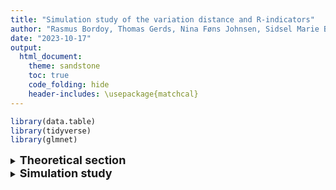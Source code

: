 ```yaml
---
title: "Simulation study of the variation distance and R-indicators"
author: "Rasmus Bordoy, Thomas Gerds, Nina Føns Johnsen, Sidsel Marie Bernt Jørgensen"
date: "2023-10-17"
output:   
  html_document:
    theme: sandstone
    toc: true
    code_folding: hide
    header-includes: \usepackage{matchcal}
---
```

```r
library(data.table)
library(tidyverse)
library(glmnet)
```


<details>
<summary>
<font size= "4"> **Theoretical section** </font>
</summary>
<br>

<details>
<summary>
<font size= "3"> **Section 1 - Defining Variation Distance for Survey Response** </font>
</summary>
<br>
This section has of now only applicability to discrete factor covariates with no specific ordering. It will be of interest to extend the theory to include numerical covariates.

Consider a dataset with $K$ covariates and $N$ rows, where each row is denoted $X_i, i = 1, \ldots, K$. It is possible to fit a response model (f.x. logistic regression) where record $i$ has a response if $\pi_i = 1$, and $\pi_i = 0$ in the case of non-response. Fitting an MLE model leads to an expression of the type
$$
{P}_{\hat{\theta}}(\pi = 1 | X = \bf{x}),
$$
where $\bf{x}$ is a vector collection of covariates. In the case of only one covariate $\bf{x}$ is just a single level (not number since it is a factor covariate).



For covariate $k \in \{1,\ldots K\}$ the number of groups/levels for the given covariate is denoted as $g_k$. Wlog $K$ covariates where covariate $k$ has $g_k$ groups can be turned into a single covariate by considering all grouped interactions, and such a covariate would contain $G$ groups where $G$ is
$$
G= \prod_{k=1}^K g_k.
$$
The variation distance that will measure the variation throughout the response propensities of each group in $\{1,\ldots,G\}$ will measure the pairwise difference between groups and sum up through these and dividing by the number of groups. When counting pairs of $G$ groups, where the pairs are commutative, i.e. $\{k,l\} = \{l,k\}, k \neq l$, and pairing with itself is not possible i.e. $\{k,k\} = \emptyset$, then the number of pairwise combinations are 
$$
\text{Number of possible pairwise combinations} = \frac{(G-1) \times G}{2}.
$$

The single variation distance between group $k$ and $l$ is defined as 
$$
|P_{\hat{\theta}}(\pi = 1 | X = k) - P_{\hat{\theta}}(\pi = 1 | X = l)|.
$$
It is more convenient to use the shorthand notation 
$
P_{\hat{\theta}}(\pi = 1 | X = k) =: p_{\hat{\theta}}(k).
$

The total variation distance average for a single covariate with $G$ groups can be found as
$$
 \frac{2}{(G-1) \times G} \sum_{l=k+1}^G \sum_{k=1}^G |p_{\hat{\theta}}(k)-p_{\hat{\theta}}(l)|,
$$
since 

\begin{align}
& |p_{\hat{\theta}}(k)-p_{\hat{\theta}}(l)| \in [0,1] \\
\Rightarrow   \qquad  & \frac{2}{(G-1) \times G} \sum_{l=k+1}^G \sum_{k=1}^G |p_{\hat{\theta}}(k)-p_{\hat{\theta}}(l)| 
\in [0,1].
\end{align}

In terms of "representativity", this number is closer to zero if $|p_{\hat{\theta}}(k)-p_{\hat{\theta}}(l)|$ is small throughout the indices. If speaking of representativity as 1 being high representativity, then it would be more natural to consider

$$
\text{Total variation distance} = V_D :=1- \frac{2}{(G-1) \times G} \sum_{l=k+1}^G \sum_{k=1}^G |p_{\hat{\theta}}(k)-p_{\hat{\theta}}(l)|.
$$
The behaviour of the above definition of a total variation distance seems useful, but it seems necessary to add an indicator such that we are only counting probabilities with are non-degenerate. . Consider all the set of indices in $\{ 1 , \ldots , G\}$ where all response propensities are larger than zero, then this set becomes $S = \{ k \in \{ 1, \ldots , G \} : \hat{\theta}_k  \neq 0 \}$, then the dimension/cardinality of $S$ is $G_S$, i.e. $|S| = \# S = G_S$. Hence the following total variation distance becomes useful
$$
\tilde{V_D} :=1- \frac{2}{(G_S-1) \times G_S} \sum_{l=k+1}^{G_S} \sum_{k=1}^{G_S} 1_{\{p_{\hat{\theta}}(k)>0,p_{\hat{\theta}}(l)>0\}}|p_{\hat{\theta}}(k)-p_{\hat{\theta}}(l)|.
$$



Choosing $G_s$ can f.x. be done by studying the Lasso estimator.

The behaviour of the above definition of a total variation distance will be examined in the section called "simulation study". The next section presents another representativity measure using R-indicators.

</details>

<details>
<summary>
<font size= "3"> **Section 2 - Defining R-indicators for Survey Response** </font>
</summary>
<br>
The paper "Estimation of an indicator of the representativeness of survey response" Shlomo, Skinner and Schouten (2012) is the backbone for results in the paper "Theoretical Properties of Partial Indicators for Representative Response" Shlomo and Schouten (2013). These papers, and more, are written by a group collaboration named the RISQ project (Representativity Indicators for Survey Quality).


$\textbf{Definition of R-indicators}$

Let $U$ denote units in a population, and let $s$ denote units in a sample, where $U$ has $N$ records and $s$ has $n$ records. Let $\pi_i$ be the response indicator being $1$ if item $i$ has responded to a survey when chosen for the sample. The response propensity is the conditional expectation of $\pi_i$ given the auxiliary variable(s) $x_i$ of the vector/matrix $X$ 

$$
p_i := p(x_i) = E(\pi_i | x_i).
$$
We assume that the values $x_i$ are known for all units in the sample, both respondents and non-respondents, and potentially also for the whole population.

The definition of the R-indicator for the population is 
$$
R_p = 1- 2 S_p,
$$
where $S_p^2$ is estimated by
$$
\hat{S}_p^2 = \frac{1}{N-1}\sum_{i \in s} \omega_i \, ( \hat{p}(x_i) - \hat{\bar{p}}_U)^2,
$$
with $\omega_i$ being inclusion weights in terms of $s$ with respect to $U$, and $\hat{\bar{p}}_U = \frac{1}{N}\sum_{i \in s} \omega_i \, \hat{p} (x_i)$. In a random sample all the weights are equal.

"R-indicators provide a single value between zero and one that measures the
closeness to representative response. Representativity is defined in terms of the response
propensities of different sample units given their values on a specified set of auxiliary
variables. Response is said to be representative if all the response propensities in the
sample are equal (and none are equal to zero)" Shlomo and Schouten (2013)

$\textbf{Bias adjustment of R-indicator}$

Shlomo and Schouten (2013) and Shlomo, Skinner and Schouten (2012) propose bias adjustments of the R-indicator due to the sample size dependent bias. It is stated that when sample size decreases, then the bias increases.

The following measures are of relevance

\begin{align}
\bar{p}_U & = \frac{\sum_{i \in U} p_i}{N}, \\
\hat{\bar{p}}_U & = \frac{\sum_{i \in s} \omega_i \hat{p}_i}{N}, \\
\hat{p}_i & = g^{-1}(x_i^T \hat{\beta}) \,\, \, \text{where } g \text{ is the link function,} \\
\bar{p}_s & = \frac{\sum_{i \in s} \omega_i p_i}{N} .
\end{align}

A decomposition of $\hat{S}_p$ is presented. First $\hat{p}_i - \hat{\bar{p}_U}$ is rewritten by adding zero


\begin{align}
\hat{p}_i - \hat{\bar{p}_U} &= (\hat{p}_i - p_i) + (p_i-\bar{p}_U) + (\bar{p}_U - \bar{p}_s)+(\bar{p}_s - \hat{\bar{p}}_U).
\end{align}

A distinction is made between taking expectation to the sampling mechanism and response mechanism. When speaking of $p_i$ (not $\hat{p}_i$) the expectation is with respect to the response mechanism, i.e. $p_i = E_r(\pi_i | x_i)$. When taking expectations with respect to the sampling mechanism (the design) it is denoted by $E_s(\cdot)$.

We will use that

\begin{align}
E_r(\hat{p}_i)  &\approx p_i, \\
E_r(\hat{\bar{p}}_U) & \approx \bar{p}_s,
\end{align}

in order to obtain


\begin{align}

E_r\left[ \left( \hat{p}_i - \hat{\bar{p}}_U
\right)^2
\right] &= 
E_r\left[ \left((\hat{p}_i - p_i) + (p_i-\bar{p}_U) + (\bar{p}_U - \bar{p}_s)+(\bar{p}_s - \hat{\bar{p}}_U)\right)^2
\right] \\
&=
E_r\left[ (\hat{p}_i - p_i)^2 + (p_i-\bar{p}_U)^2 + (\bar{p}_U - \bar{p}_s)^2+(\bar{p}_s - \hat{\bar{p}}_U)^2\right]
+ 2E_r(\hat{p}_i-p_i)(\bar{p}_s-\bar{p}_U) + 2(p_i - \bar{p}_U)(\bar{p}_U - \bar{p}_s) \\
& \qquad \qquad \qquad + \underset{=0}{\underbrace{2 E_r(\hat{p}_i - p_i)(p_i - \bar{p}_U) + 2 E_r(\hat{p}_i-p_i)(\bar{p}_U - \bar{p}_s) + 2 E_r(p_i - \bar{p}_U)(\bar{p}_s - \hat{\bar{p}}_U) + 2 E_r(\bar{p}_U - \bar{p}_s)(\bar{p}_s-\hat{\bar{p}}_U)}} \\
&= E_r\left[ (\hat{p}_i - p_i)^2\right] +E_r\left[ (\bar{p}_s - \hat{\bar{p}}_U)^2\right] + (p_i-\bar{p}_U)^2 + (\bar{p}_U - \bar{p}_s)^2 \\
& \qquad \qquad + 2E_r(\hat{p}_i-p_i)(\bar{p}_s-\bar{p}_U) + 2(p_i - \bar{p}_U)(\bar{p}_U - \bar{p}_s) \\
&= 
Var_r(\hat{p}_i) + Var_r(\hat{\bar{p}}_U) +(p_i-\bar{p}_U)^2 + (\bar{p}_U - \bar{p}_s)^2\\
&  \qquad \qquad  - 2 Cov_r(\hat{p}_i,\hat{\bar{p}}_U)-2(p_i - \bar{p}_U)(\bar{p}_s - \bar{p}_U) \\

&= Var_r(\hat{p}_i - \hat{\bar{p}}_U) +(p_i-\bar{p}_U)^2 + (\bar{p}_U - \bar{p}_s)^2 - 2(p_i - \bar{p}_U)(\bar{p}_s - \bar{p}_U) .
\end{align}


This leads to the following approximation for 
$E_r(\hat{S}_p^2)$:

\begin{align}
E_r(\hat{S}_p^2) & \approx \frac{1}{N-1} \sum_{i \in s} \omega_i \left\{
Var_r(\hat{p}_i - \hat{\bar{p}}_U) +(p_i-\bar{p}_U)^2 + (\bar{p}_U - \bar{p}_s)^2 - 2(p_i - \bar{p}_U)(\bar{p}_s - \bar{p}_U) 
\right\} \\
&=
\frac{1}{N-1} \sum_{i \in s} \omega_i 
Var_r(\hat{p}_i - \hat{\bar{p}}_U) + \frac{1}{N-1} \sum_{i \in s} \omega_i  (p_i-\bar{p}_U)^2 \\
& \qquad \qquad
+\frac{N_{s}}{N-1}(\bar{p}_U - \bar{p}_s)^2 -2 (\bar{p}_s - \bar{p}_U)  \underset{\approx N\bar{p}_s - N_s \bar{p}_U}{\underbrace{\frac{\sum_{i \in s} \omega_i(p_i - \bar{p}_U)}{N-1}}}
\\
&

\approx 
\frac{1}{N-1}\left\{ 
\sum_{i \in s} \omega_i 
Var_r(\hat{p}_i - \hat{\bar{p}}_U) + \sum_{i \in s} \omega_i  (p_i-\bar{p}_U)^2

 +N_{s}(\bar{p}_U - \bar{p}_s)^2 -2 (\bar{p}_s - \bar{p}_U)(N\bar{p}_s - N_s \bar{p}_U)
\right\},

\end{align}


where $N_s = \sum_{i \in s} \omega_i$.

Taking expectation with respect to the sampling design  gives

\begin{align}
E_s E_r(\hat{S}_p^2) = S^2_P + A_1 +A_2,
\end{align}

where 

\begin{align}
A_1 &= E_s \left[
\frac{1}{N-1} \sum_{i \in s} \omega_i 
Var_r(\hat{p}_i - \hat{\bar{p}}_U)
\right], \\
A_2 &=
E_s \left[ \frac{1}{N-1} \left\{
N_{s}(\bar{p}_U - \bar{p}_s)^2 -2 (\bar{p}_s - \bar{p}_U)(N\bar{p}_s - N_s \bar{p}_U)
\right\}

\right].
\end{align}

$A_1$ is asymptotically equivalent to
$$
\lambda_1 = E_s \left[N^{-1}
\sum_{i \in s} \omega_i Var_r(\hat{p}_i)
\right].
$$

The term $A_2$ can be rewritten. Note
$$
N_{s}(\bar{p}_U - \bar{p}_s)^2 -2 (\bar{p}_s - \bar{p}_U)(N\bar{p}_s - N_s \bar{p}_U) = (N_{s}-2N)(\bar{p}_U - \bar{p}_s)^2 -2(N-N_s)  (\bar{p}_s - \bar{p}_U)\bar{p}_U.
$$


Asymptotically $A_2$ is equivalent to, when ignoring terms of lower order,
$$
\begin{align}
\lambda_2 & \approx - E_s \{ (\bar{p}_s - \bar{p}_U)^2\} + 2 \bar{p}_U E_s \{ (N^{-1} N_s -1)(\bar{p}_s - \bar{p}_U) \} \\
&= - Var_s ( \bar{p}_s) + 2 \bar{p}_U N^{-1} Cov_s (N_s , \bar{p}_s).
\end{align}
$$

This leads to the bias-adjusted R-indicator

$$
\tilde{S}_p^2 = \hat{S}^2_p - \hat{\lambda}_1-\hat{\lambda}_2,
$$

where $\hat{\lambda}_1$ and $\hat{\lambda}_2$ are estimators of $\lambda_1$ and $\lambda_2$ respectively. $\hat{\lambda_1}$ is
$$
\hat{\lambda_1} = \frac{1}{N} \sum_{i \in s} \omega_i \hat{V}_r(\hat{p}_i),
$$
where $\hat{V}_r(\hat{p}_i)$ is an estimator of ${Var}_r(\hat{p}_i)$. In the case of constant weights $\omega_i = N/n$, then $\hat{\lambda_1}$ is, according to Shlomo, Skinner and Schouten (2012)
$$
\hat{\lambda_1} = \frac{1}{n} \sum_{i \in s} \nabla h(\bf{x}_i^T \hat{\beta})^2 \bf{x}_i^T\left[ \sum_{ j \in s}
\nabla h(\bf{x}_j^T \hat{\beta})\bf{x}_j\bf{x}_j^T\right]^{-1}\bf{x}_i^T,
$$

where $\nabla h(\bf{x}_i^T \hat{\beta}) = \exp(\bf{x}_i^T\hat{\beta})/(1+\exp(\bf{x}_i^T\hat{\beta}))^2$, and $h$ being the link (inverse ??) function.

In terms of constant weights, the term $N_s$ is constant, then according to Shlomo, Skinner and Schouten (2012) $\hat{\lambda}_2$ becomes
$$
\hat{\lambda}_2 = -(n^{-1} - N^{-1})S_p^2.
$$
All in all this leads to the bias adjusted estimator of $S_p^2$ becoming
$$
\tilde{S}^2_p = \hat{S}^2_p - \hat{\lambda}_1- \hat{\lambda}_2 = (1+n^{-1} - N^{-1})\hat{S}_p^2 -  \frac{1}{n} \sum_{i \in s} \nabla h(\bf{x}_i^T \hat{\beta})^2 \bf{x}_i^T\left[ \sum_{ j \in s}
\nabla h(\bf{x}_j^T \hat{\beta})\bf{x}_j\bf{x}_j^T\right]^{-1}\bf{x}_i^T.
$$
</details>
</details>

<details>
<summary>
<font size= "4"> **Simulation study** </font>
</summary>
<br>

<details>
<summary>
<font size= "3"> **Generating data** </font>
</summary>
<br>

Using the distribution of the covariates from the data Life With a Heart Disease from 2020 by the Danish Heart Foundation, the distribution in terms of percentages looks as following when selecting the covariates Education, Heart Disease and Sex.

```r
men <- matrix(NA,nrow=6,ncol=6)
men[1,] <- c("","Education","","","","")
men[,1] <- c("","Heart Disease","HF","IHD","VHD","AF")
men[2,2:ncol(men)] <- c("Basic education","Postgraduate education","Secondary education","Tertiary education","Unknown education")
men[3:nrow(men),2:ncol(men)] <- matrix(c(c(5.7,1.5,9.5,2.4,0.4),
                                         c(7.5,1.9,12,4.5,0.7),
                                         c(1.7,0.6,3,1.2,0.1),
                                         c(3.2,2,7.1,2.9,0.2)),ncol=5,nrow=4,byrow=TRUE)

men <- data.frame(men)
colnames(men) <- colnames(c(rep("",6)))
men[1,1] <- "Men"
knitr::kable(men[1:5,], format="markdown")

women <- matrix(NA,nrow=6,ncol=6)
women[1,] <- c("","Education","","","","")
women[,1] <- c("","Heart Disease","HF","IHD","VHD","AF")
women[2,2:ncol(women)] <- c("Basic education","Postgraduate education","Secondary education","Tertiary education","Unknown education")
women[3:nrow(men),2:ncol(women)] <- matrix(c(c(3.4,0.3,2.7,1.1,0.2),
                                             c(4.1,0.2,3.9,1.9,0.2),
                                             c(1.7,0.1,1.4,0.8,0.1),
                                             c(3.4,0.4,3.7,2.2,0.1)),ncol=5,nrow=4,byrow=TRUE)

women <- data.frame(women)
colnames(women) <- colnames(c(rep("",6)))
women[1,1] <- "Women"
knitr::kable(women[1:6,], format="markdown")
```


```r
sum(as.numeric(unlist(as.vector(data.frame(men[-c(1,2),-1])))))+sum(as.numeric(unlist(as.vector(data.frame(women[-c(1,2),-1])))))
```
These sum to $100$.

Covariate are assigned to a dataframe that have the same distribution as above.
```r
#Number of rows
n <- 1000
```


```r
#Create a model matrix with 11 columns
df <- data.frame(matrix(0,nrow=n,ncol=11))
setDT(df)
#Assign column names
colnames(df) <- c("Male","Female","HF","IHD","VHD","AF","Basic education","Postgraduate education","Secondary education","Tertiary education","Unknown education")

#Re structure the men and women dataframes in order to use these for create data with the same covariate distribution
men <- data.frame(men[-1,])
women <- data.frame(women[-1,])

#Find the indices as a function of 'n' such that the groups in data can be assigned as having the same distribution
ind <- 
  cumsum(c(round(n*as.numeric(men[which(men[,1] == "HF"),which(men[1,] == "Basic education")])/100),
           round(n*as.numeric(men[which(men[,1] == "HF"),which(men[1,] == "Postgraduate education")])/100),
           round(n*as.numeric(men[which(men[,1] == "HF"),which(men[1,] == "Secondary education")])/100),
           round(n*as.numeric(men[which(men[,1] == "HF"),which(men[1,] == "Tertiary education")])/100),
           round(n*as.numeric(men[which(men[,1] == "HF"),which(men[1,] == "Unknown education")])/100),
           
           round(n*as.numeric(men[which(men[,1] == "IHD"),which(men[1,] == "Basic education")])/100),
           round(n*as.numeric(men[which(men[,1] == "IHD"),which(men[1,] == "Postgraduate education")])/100),
           round(n*as.numeric(men[which(men[,1] == "IHD"),which(men[1,] == "Secondary education")])/100),
           round(n*as.numeric(men[which(men[,1] == "IHD"),which(men[1,] == "Tertiary education")])/100),
           round(n*as.numeric(men[which(men[,1] == "IHD"),which(men[1,] == "Unknown education")])/100),
           
           round(n*as.numeric(men[which(men[,1] == "VHD"),which(men[1,] == "Basic education")])/100),
           round(n*as.numeric(men[which(men[,1] == "VHD"),which(men[1,] == "Postgraduate education")])/100),
           round(n*as.numeric(men[which(men[,1] == "VHD"),which(men[1,] == "Secondary education")])/100),
           round(n*as.numeric(men[which(men[,1] == "VHD"),which(men[1,] == "Tertiary education")])/100),
           round(n*as.numeric(men[which(men[,1] == "VHD"),which(men[1,] == "Unknown education")])/100),
           
           round(n*as.numeric(men[which(men[,1] == "AF"),which(men[1,] == "Basic education")])/100),
           round(n*as.numeric(men[which(men[,1] == "AF"),which(men[1,] == "Postgraduate education")])/100),
           round(n*as.numeric(men[which(men[,1] == "AF"),which(men[1,] == "Secondary education")])/100),
           round(n*as.numeric(men[which(men[,1] == "AF"),which(men[1,] == "Tertiary education")])/100),
           round(n*as.numeric(men[which(men[,1] == "AF"),which(men[1,] == "Unknown education")])/100),
           
           round(n*as.numeric(women[which(women[,1] == "HF"),which(women[1,] == "Basic education")])/100),
           round(n*as.numeric(women[which(women[,1] == "HF"),which(women[1,] == "Postgraduate education")])/100),
           round(n*as.numeric(women[which(women[,1] == "HF"),which(women[1,] == "Secondary education")])/100),
           round(n*as.numeric(women[which(women[,1] == "HF"),which(women[1,] == "Tertiary education")])/100),
           round(n*as.numeric(women[which(women[,1] == "HF"),which(women[1,] == "Unknown education")])/100),
           
           round(n*as.numeric(women[which(women[,1] == "IHD"),which(women[1,] == "Basic education")])/100),
           round(n*as.numeric(women[which(women[,1] == "IHD"),which(women[1,] == "Postgraduate education")])/100),
           round(n*as.numeric(women[which(women[,1] == "IHD"),which(women[1,] == "Secondary education")])/100),
           round(n*as.numeric(women[which(women[,1] == "IHD"),which(women[1,] == "Tertiary education")])/100),
           round(n*as.numeric(women[which(women[,1] == "IHD"),which(women[1,] == "Unknown education")])/100),
           
           round(n*as.numeric(women[which(women[,1] == "VHD"),which(women[1,] == "Basic education")])/100),
           round(n*as.numeric(women[which(women[,1] == "VHD"),which(women[1,] == "Postgraduate education")])/100),
           round(n*as.numeric(women[which(women[,1] == "VHD"),which(women[1,] == "Secondary education")])/100),
           round(n*as.numeric(women[which(women[,1] == "VHD"),which(women[1,] == "Tertiary education")])/100),
           round(n*as.numeric(women[which(women[,1] == "VHD"),which(women[1,] == "Unknown education")])/100),
           
           round(n*as.numeric(women[which(women[,1] == "AF"),which(women[1,] == "Basic education")])/100),
           round(n*as.numeric(women[which(women[,1] == "AF"),which(women[1,] == "Postgraduate education")])/100),
           round(n*as.numeric(women[which(women[,1] == "AF"),which(women[1,] == "Secondary education")])/100),
           round(n*as.numeric(women[which(women[,1] == "AF"),which(women[1,] == "Tertiary education")])/100),
           round(n*as.numeric(women[which(women[,1] == "AF"),which(women[1,] == "Unknown education")])/100)))

#Assign 1's to the covariate columns of the model matrix
df[1:ind[1],c("Male","HF","Basic education")] <- 1
df[(ind[1]+1):ind[2],c("Male","HF","Postgraduate education")] <- 1
df[(ind[2]+1):ind[3],c("Male","HF","Secondary education")] <- 1
df[(ind[3]+1):ind[4],c("Male","HF","Tertiary education")] <- 1
df[(ind[4]+1):ind[5],c("Male","HF","Unknown education")] <- 1

df[(ind[5]+1):ind[6],c("Male","IHD","Basic education")] <- 1
df[(ind[6]+1):ind[7],c("Male","IHD","Postgraduate education")] <- 1
df[(ind[7]+1):ind[8],c("Male","IHD","Secondary education")] <- 1
df[(ind[8]+1):ind[9],c("Male","IHD","Tertiary education")] <- 1
df[(ind[9]+1):ind[10],c("Male","IHD","Unknown education")] <- 1

df[(ind[10]+1):ind[11],c("Male","VHD","Basic education")] <- 1
df[(ind[11]+1):ind[12],c("Male","VHD","Postgraduate education")] <- 1
df[(ind[12]+1):ind[13],c("Male","VHD","Secondary education")] <- 1
df[(ind[13]+1):ind[14],c("Male","VHD","Tertiary education")] <- 1
df[(ind[14]+1):ind[15],c("Male","VHD","Unknown education")] <- 1

df[(ind[15]+1):ind[16],c("Male","AF","Basic education")] <- 1
df[(ind[16]+1):ind[17],c("Male","AF","Postgraduate education")] <- 1
df[(ind[17]+1):ind[18],c("Male","AF","Secondary education")] <- 1
df[(ind[18]+1):ind[19],c("Male","AF","Tertiary education")] <- 1
df[(ind[19]+1):ind[20],c("Male","AF","Unknown education")] <- 1


df[(ind[20]+1):ind[21],c("Female","HF","Basic education")] <- 1
df[(ind[21]+1):ind[22],c("Female","HF","Postgraduate education")] <- 1
df[(ind[22]+1):ind[23],c("Female","HF","Secondary education")] <- 1
df[(ind[23]+1):ind[24],c("Female","HF","Tertiary education")] <- 1
df[(ind[24]+1):ind[25],c("Female","HF","Unknown education")] <- 1

df[(ind[25]+1):ind[26],c("Female","IHD","Basic education")] <- 1
df[(ind[26]+1):ind[27],c("Female","IHD","Postgraduate education")] <- 1
df[(ind[27]+1):ind[28],c("Female","IHD","Secondary education")] <- 1
df[(ind[28]+1):ind[29],c("Female","IHD","Tertiary education")] <- 1
df[(ind[29]+1):ind[30],c("Female","IHD","Unknown education")] <- 1

df[(ind[30]+1):ind[31],c("Female","VHD","Basic education")] <- 1
df[(ind[31]+1):ind[32],c("Female","VHD","Postgraduate education")] <- 1
df[(ind[32]+1):ind[33],c("Female","VHD","Secondary education")] <- 1
df[(ind[33]+1):ind[34],c("Female","VHD","Tertiary education")] <- 1
df[(ind[34]+1):ind[35],c("Female","VHD","Unknown education")] <- 1

df[(ind[35]+1):ind[36],c("Female","AF","Basic education")] <- 1
df[(ind[36]+1):ind[37],c("Female","AF","Postgraduate education")] <- 1
df[(ind[37]+1):ind[38],c("Female","AF","Secondary education")] <- 1
df[(ind[38]+1):ind[39],c("Female","AF","Tertiary education")] <- 1
df[(ind[39]+1):ind[40],c("Female","AF","Unknown education")] <- 1

knitr::kable(df[1:6,], format="markdown")
```

The count is (total $n=1000$)

```r
knitr::kable(colSums(df), format="markdown",col.names="n")
```


Each group is assigned a binary response simulated from the binomial distribution, and all the simulations come from a binomial distribution with **response probability equal to** $0.5$.
```r

df$Response <- 0
#df <- data.frame(df)

df[1:ind[1],"Response"] <- rbinom(ind[1],1,0.5)
df[(ind[1]+1):ind[2],"Response"] <- rbinom(ind[2]-ind[1],1,0.5)
df[(ind[2]+1):ind[3],"Response"] <- rbinom(ind[3]-ind[2],1,0.5)
df[(ind[3]+1):ind[4],"Response"] <- rbinom(ind[4]-ind[3],1,0.5)
df[(ind[4]+1):ind[5],"Response"] <- rbinom(ind[5]-ind[4],1,0.5)

df[(ind[5]+1):ind[6],"Response"] <- rbinom(ind[6]-ind[5],1,0.5)
df[(ind[6]+1):ind[7],"Response"] <- rbinom(ind[7]-ind[6],1,0.5)
df[(ind[7]+1):ind[8],"Response"] <- rbinom(ind[8]-ind[7],1,0.5)
df[(ind[8]+1):ind[9],"Response"] <- rbinom(ind[9]-ind[8],1,0.5)
df[(ind[9]+1):ind[10],"Response"] <- rbinom(ind[10]-ind[9],1,0.5)

df[(ind[10]+1):ind[11],"Response"] <- rbinom(ind[11]-ind[10],1,0.5)
df[(ind[11]+1):ind[12],"Response"] <- rbinom(ind[12]-ind[11],1,0.5)
df[(ind[12]+1):ind[13],"Response"] <- rbinom(ind[13]-ind[12],1,0.5)
df[(ind[13]+1):ind[14],"Response"] <- rbinom(ind[14]-ind[13],1,0.5)
df[(ind[14]+1):ind[15],"Response"] <- rbinom(ind[15]-ind[14],1,0.5)

df[(ind[15]+1):ind[16],"Response"] <- rbinom(ind[16]-ind[15],1,0.5)
df[(ind[16]+1):ind[17],"Response"] <- rbinom(ind[17]-ind[16],1,0.5)
df[(ind[17]+1):ind[18],"Response"] <- rbinom(ind[18]-ind[17],1,0.5)
df[(ind[18]+1):ind[19],"Response"] <- rbinom(ind[19]-ind[18],1,0.5)
df[(ind[19]+1):ind[20],"Response"] <- rbinom(ind[20]-ind[19],1,0.5)


df[(ind[20]+1):ind[21],"Response"] <- rbinom(ind[21]-ind[20],1,0.5)
df[(ind[21]+1):ind[22],"Response"] <- rbinom(ind[22]-ind[21],1,0.5)
df[(ind[22]+1):ind[23],"Response"] <- rbinom(ind[23]-ind[22],1,0.5)
df[(ind[23]+1):ind[24],"Response"] <- rbinom(ind[24]-ind[23],1,0.5)
df[(ind[24]+1):ind[25],"Response"] <- rbinom(ind[25]-ind[24],1,0.5)

df[(ind[25]+1):ind[26],"Response"] <- rbinom(ind[26]-ind[25],1,0.5)
df[(ind[26]+1):ind[27],"Response"] <- rbinom(ind[27]-ind[26],1,0.5)
df[(ind[27]+1):ind[28],"Response"] <- rbinom(ind[28]-ind[27],1,0.5)
df[(ind[28]+1):ind[29],"Response"] <- rbinom(ind[29]-ind[28],1,0.5)
df[(ind[29]+1):ind[30],"Response"] <- rbinom(ind[30]-ind[29],1,0.5)

df[(ind[30]+1):ind[31],"Response"] <- rbinom(ind[31]-ind[30],1,0.5)
df[(ind[31]+1):ind[32],"Response"] <- rbinom(ind[32]-ind[31],1,0.5)
df[(ind[32]+1):ind[33],"Response"] <- rbinom(ind[33]-ind[32],1,0.5)
df[(ind[33]+1):ind[34],"Response"] <- rbinom(ind[34]-ind[33],1,0.5)
df[(ind[34]+1):ind[35],"Response"] <- rbinom(ind[35]-ind[34],1,0.5)

df[(ind[35]+1):ind[36],"Response"] <- rbinom(ind[36]-ind[35],1,0.5)
df[(ind[36]+1):ind[37],"Response"] <- rbinom(ind[37]-ind[36],1,0.5)
df[(ind[37]+1):ind[38],"Response"] <- rbinom(ind[38]-ind[37],1,0.5)
df[(ind[38]+1):ind[39],"Response"] <- rbinom(ind[39]-ind[38],1,0.5)
df[(ind[39]+1):ind[40],"Response"] <- rbinom(ind[40]-ind[39],1,0.5)

p1 <-unlist(df[,sum(Response)/.N,by=c("Male","Female")][,3])
names(p1) <- c("Male","Female")

p2 <- unlist(df[,sum(Response)/.N,by=c("HF","IHD","VHD","AF")][,5])
names(p2) <- c("HF","IHD","VHD","AF")

p3 <- unlist(df[,sum(Response)/.N,by=c("Basic education","Postgraduate education","Secondary education","Tertiary education","Unknown education")][,6])
names(p3) <- c("Basic education","Postgraduate education","Secondary education","Tertiary education","Unknown education")

par(mfrow=c(1,3))
barplot(p1,ylim=c(0,1),ylab="Response %")
barplot(p2,ylim=c(0,1),ylab="Response %")
barplot(p3,ylim=c(0,1),ylab="Response %")
```

All the covariate combinations are then turned into a single covariate, and with $3$ groups with $2, 4$ and $5$ levels each leads to $2\cdot 4 \cdot 5=40$ groups in total.

```r
df$COV <- NA
df$COV[which(apply(df[,c("Male","HF","Basic education")],1,FUN=function(x){x[1]*x[2]*x[3]}) == 1)] <- paste(c("Male","HF","Basic education"),collapse="_")
df$COV[which(apply(df[,c("Male","HF","Postgraduate education")],1,FUN=function(x){x[1]*x[2]*x[3]}) == 1)] <- paste(c("Male","HF","Postgraduate education"),collapse="_")
df$COV[which(apply(df[,c("Male","HF","Secondary education")],1,FUN=function(x){x[1]*x[2]*x[3]}) == 1)] <- paste(c("Male","HF","Secondary education"),collapse="_")
df$COV[which(apply(df[,c("Male","HF","Tertiary education")],1,FUN=function(x){x[1]*x[2]*x[3]}) == 1)] <- paste(c("Male","HF","Tertiary education") ,collapse="_")
df$COV[which(apply(df[,c("Male","HF","Unknown education")],1,FUN=function(x){x[1]*x[2]*x[3]}) == 1)] <- paste(c("Male","HF","Unknown education"),collapse="_")

df$COV[which(apply(df[,c("Male","IHD","Basic education")],1,FUN=function(x){x[1]*x[2]*x[3]}) == 1)] <- paste(c("Male","IHD","Basic education"),collapse="_")
df$COV[which(apply(df[,c("Male","IHD","Postgraduate education")],1,FUN=function(x){x[1]*x[2]*x[3]}) == 1)] <- paste(c("Male","IHD","Postgraduate education"),collapse="_")
df$COV[which(apply(df[,c("Male","IHD","Secondary education")],1,FUN=function(x){x[1]*x[2]*x[3]}) == 1)] <- paste(c("Male","IHD","Secondary education"),collapse="_")
df$COV[which(apply(df[,c("Male","IHD","Tertiary education")],1,FUN=function(x){x[1]*x[2]*x[3]}) == 1)] <- paste(c("Male","IHD","Tertiary education") ,collapse="_")
df$COV[which(apply(df[,c("Male","IHD","Unknown education")],1,FUN=function(x){x[1]*x[2]*x[3]}) == 1)] <- paste(c("Male","IHD","Unknown education"),collapse="_")

df$COV[which(apply(df[,c("Male","VHD","Basic education")],1,FUN=function(x){x[1]*x[2]*x[3]}) == 1)] <- paste(c("Male","VHD","Basic education"),collapse="_")
df$COV[which(apply(df[,c("Male","VHD","Postgraduate education")],1,FUN=function(x){x[1]*x[2]*x[3]}) == 1)] <- paste(c("Male","VHD","Postgraduate education"),collapse="_")
df$COV[which(apply(df[,c("Male","VHD","Secondary education")],1,FUN=function(x){x[1]*x[2]*x[3]}) == 1)] <- paste(c("Male","VHD","Secondary education"),collapse="_")
df$COV[which(apply(df[,c("Male","VHD","Tertiary education")],1,FUN=function(x){x[1]*x[2]*x[3]}) == 1)] <- paste(c("Male","VHD","Tertiary education") ,collapse="_")
df$COV[which(apply(df[,c("Male","VHD","Unknown education")],1,FUN=function(x){x[1]*x[2]*x[3]}) == 1)] <- paste(c("Male","VHD","Unknown education"),collapse="_")

df$COV[which(apply(df[,c("Male","AF","Basic education")],1,FUN=function(x){x[1]*x[2]*x[3]}) == 1)] <- paste(c("Male","AF","Basic education"),collapse="_")
df$COV[which(apply(df[,c("Male","AF","Postgraduate education")],1,FUN=function(x){x[1]*x[2]*x[3]}) == 1)] <- paste(c("Male","AF","Postgraduate education"),collapse="_")
df$COV[which(apply(df[,c("Male","AF","Secondary education")],1,FUN=function(x){x[1]*x[2]*x[3]}) == 1)] <- paste(c("Male","AF","Secondary education"),collapse="_")
df$COV[which(apply(df[,c("Male","AF","Tertiary education")],1,FUN=function(x){x[1]*x[2]*x[3]}) == 1)] <- paste(c("Male","AF","Tertiary education") ,collapse="_")
df$COV[which(apply(df[,c("Male","AF","Unknown education")],1,FUN=function(x){x[1]*x[2]*x[3]}) == 1)] <- paste(c("Male","AF","Unknown education"),collapse="_")



df$COV[which(apply(df[,c("Female","HF","Basic education")],1,FUN=function(x){x[1]*x[2]*x[3]}) == 1)] <- paste(c("Female","HF","Basic education"),collapse="_")
df$COV[which(apply(df[,c("Female","HF","Postgraduate education")],1,FUN=function(x){x[1]*x[2]*x[3]}) == 1)] <- paste(c("Female","HF","Postgraduate education"),collapse="_")
df$COV[which(apply(df[,c("Female","HF","Secondary education")],1,FUN=function(x){x[1]*x[2]*x[3]}) == 1)] <- paste(c("Female","HF","Secondary education"),collapse="_")
df$COV[which(apply(df[,c("Female","HF","Tertiary education")],1,FUN=function(x){x[1]*x[2]*x[3]}) == 1)] <- paste(c("Female","HF","Tertiary education") ,collapse="_")
df$COV[which(apply(df[,c("Female","HF","Unknown education")],1,FUN=function(x){x[1]*x[2]*x[3]}) == 1)] <- paste(c("Female","HF","Unknown education"),collapse="_")

df$COV[which(apply(df[,c("Female","IHD","Basic education")],1,FUN=function(x){x[1]*x[2]*x[3]}) == 1)] <- paste(c("Female","IHD","Basic education"),collapse="_")
df$COV[which(apply(df[,c("Female","IHD","Postgraduate education")],1,FUN=function(x){x[1]*x[2]*x[3]}) == 1)] <- paste(c("Female","IHD","Postgraduate education"),collapse="_")
df$COV[which(apply(df[,c("Female","IHD","Secondary education")],1,FUN=function(x){x[1]*x[2]*x[3]}) == 1)] <- paste(c("Female","IHD","Secondary education"),collapse="_")
df$COV[which(apply(df[,c("Female","IHD","Tertiary education")],1,FUN=function(x){x[1]*x[2]*x[3]}) == 1)] <- paste(c("Female","IHD","Tertiary education") ,collapse="_")
df$COV[which(apply(df[,c("Female","IHD","Unknown education")],1,FUN=function(x){x[1]*x[2]*x[3]}) == 1)] <- paste(c("Female","IHD","Unknown education"),collapse="_")

df$COV[which(apply(df[,c("Female","VHD","Basic education")],1,FUN=function(x){x[1]*x[2]*x[3]}) == 1)] <- paste(c("Female","VHD","Basic education"),collapse="_")
df$COV[which(apply(df[,c("Female","VHD","Postgraduate education")],1,FUN=function(x){x[1]*x[2]*x[3]}) == 1)] <- paste(c("Female","VHD","Postgraduate education"),collapse="_")
df$COV[which(apply(df[,c("Female","VHD","Secondary education")],1,FUN=function(x){x[1]*x[2]*x[3]}) == 1)] <- paste(c("Female","VHD","Secondary education"),collapse="_")
df$COV[which(apply(df[,c("Female","VHD","Tertiary education")],1,FUN=function(x){x[1]*x[2]*x[3]}) == 1)] <- paste(c("Female","VHD","Tertiary education") ,collapse="_")
df$COV[which(apply(df[,c("Female","VHD","Unknown education")],1,FUN=function(x){x[1]*x[2]*x[3]}) == 1)] <- paste(c("Female","VHD","Unknown education"),collapse="_")

df$COV[which(apply(df[,c("Female","AF","Basic education")],1,FUN=function(x){x[1]*x[2]*x[3]}) == 1)] <- paste(c("Female","AF","Basic education"),collapse="_")
df$COV[which(apply(df[,c("Female","AF","Postgraduate education")],1,FUN=function(x){x[1]*x[2]*x[3]}) == 1)] <- paste(c("Female","AF","Postgraduate education"),collapse="_")
df$COV[which(apply(df[,c("Female","AF","Secondary education")],1,FUN=function(x){x[1]*x[2]*x[3]}) == 1)] <- paste(c("Female","AF","Secondary education"),collapse="_")
df$COV[which(apply(df[,c("Female","AF","Tertiary education")],1,FUN=function(x){x[1]*x[2]*x[3]}) == 1)] <- paste(c("Female","AF","Tertiary education") ,collapse="_")
df$COV[which(apply(df[,c("Female","AF","Unknown education")],1,FUN=function(x){x[1]*x[2]*x[3]}) == 1)] <- paste(c("Female","AF","Unknown education"),collapse="_")

knitr::kable(df[sample(n,6),], format="markdown")
```

The responses were simulated for each covariate combination, but due to the low count within some combinations the response simulations manage to have only $1$'s or $0$'s.

```r
A <- df[,round(sum(Response)/.N*100,1),by=COV]
names(A) <- c("COV","Response %")
r <- data.frame(cbind(c("...","..."),c("...","...")))
names(r) <- names(A)
setDT(r)
knitr::kable(rbind(head(A[order(A$`Response %`)]),
r,
tail(A[order(A$`Response %`)])), format="markdown")
```

</details>
<details>
<summary>
<font size= "3"> **Representativity results** </font>
</summary>
<br>

For the analysis of the representativity, the following measures will be computed:
\begin{align}
V_D & =1- \frac{2}{(G-1) \times G} \sum_{l=k+1}^G \sum_{k=1}^G |p_{\hat{\theta}}(k)-p_{\hat{\theta}}(l)|, \\
\tilde{V}_D & =1- \frac{2}{(G_S-1) \times G_S} \sum_{l=k+1}^{G_S} \sum_{k=1}^{G_S} 1_{\{p_{\hat{\theta}}(k)>0,p_{\hat{\theta}}(l)>0\}}|p_{\hat{\theta}}(k)-p_{\hat{\theta}}(l)| \\
\hat{R}_p & = 1- 2\hat{S}_p^2 = 1-2 \cdot \frac{1}{N-1}\sum_{i \in s} \omega_i \, ( \hat{p}(x_i) - \hat{\bar{p}}_U)^2, \\
\tilde{R}_p & = 1-2 \tilde{S}^2_p = 1-2 \left( \hat{S}^2_p - \hat{\lambda}_1- \hat{\lambda}_2 = (1+n^{-1} - N^{-1})\hat{S}_p^2 -  \frac{1}{n} \sum_{i \in s} \nabla h(\bf{x}_i^T \hat{\beta})^2 \bf{x}_i^T\left[ \sum_{ j \in s}
\nabla h(\bf{x}_j^T \hat{\beta})\bf{x}_j\bf{x}_j^T\right]^{-1}\bf{x}_i^T \right).
\end{align}
$\tilde{R}_p$ can only be computed using the link function $h$.

A GLM model is fitted with the explanatory variables being the covariate combinations.

```r
mod <- "glm"
if(mod == "glm"){m <- glm(Response~COV,data=df,family="binomial")}
if(mod == "cv.glmnet"){m <- cv.glmnet(y=df$Response,x=as.matrix(df[,-c("COV","Response")]),family="binomial",intercept=FALSE,type.measure = "deviance")}
```

No fitted response probabilities are $0$.
```r
options(scipen=999)
print(c("Minimum response probability"=min(fitted(m))))
```

This means that $V_D = \tilde{V}_D$.
```r
if(class(m)[1] == "glm"){pred_mat <- data.frame(distinct(df[,c("COV")]))}
if(class(m)[1] == "cv.glmnet"){pred_mat <- as.matrix(distinct(df[,-c("COV","Response")]))}
#Total variation distance
A <- data.frame(COV=distinct(df[,-c("Response")])[,"COV"],P=predict(m,pred_mat,type="response"))
A <- A["P">0,]
G_s <- dim(A)[1]

for(i in 1:(dim(A)[1]-1)){
  if( i == 1){
    a <- abs(as.numeric(unlist(A[1,2])-unlist(A[-1,2])))
    names(a) <- paste(unlist(A[1,1]),unlist(A[-1,1]),sep="+")
    A <- A[-1,]
    
  }else{
    a <- c(a,abs(as.numeric(unlist(A[1,2])-unlist(A[-1,2]))))
    names(a) <- c(names(a)[names(a) != ""],paste(unlist(A[1,1]),unlist(A[-1,1]),sep="+"))
    A <- A[-1,]
  }
}

#R-indicator
if(class(m)[1] == "glm"){
  df_R <- cbind(df,P=predict(m,data.frame(df[,c("COV")]),type="response"))
  beta <- m$coefficients
  mod_mat <- model.matrix(m)
  lin_pred <- (model.matrix(m)) %*% beta
}

if(class(m)[1] == "cv.glmnet"){ 
  df_R <- cbind(df,P=predict(m,as.matrix(df[,-c("COV","Response")]),type="response",s=m$lambda.min))
  colnames(df_R)[ncol(df_R)] <- "P"
  beta <- coef(m,s=m$lambda.min)
  mod_mat <- as.matrix(df[,-c("COV","Response")])
  beta <- beta[,1][-c(which(names(beta[,1]) == "(Intercept)"))]
}

denom <- solve(sum(apply(mod_mat,1,FUN=function(x){as.numeric(exp(x %*% beta)/((1+exp(x %*% beta))^2))*( (x) %*% t(x))})))

S_2 <- (sum(((df_R$P - mean(df_R$Response))^2))/n)
data.frame(Model=paste(mod),
  V_d=round(1-sum(a)*2/((G_s-1)*G_s),3),
  R_tilde=round(1-2*sqrt(S_2-sum(apply(mod_mat,1,FUN=function(x){((exp(x %*% beta)/((1+exp(x %*% beta))^2))^2 %*% t(x)) %*% (as.numeric(denom)* matrix(x))}))/n),3),
  R_hat=round(1-2*sqrt(S_2),3))
```

In the setting with $n=1000$ and all response probabilities equal to $0.5$ and using GLM's, the representativity measures become:

```r
knitr::kable(data.frame(Model=paste(mod),
  V_d=round(1-sum(a)*2/((G_s-1)*G_s),3),
  R_tilde=round(1-2*sqrt(S_2-sum(apply(mod_mat,1,FUN=function(x){((exp(x %*% beta)/((1+exp(x %*% beta))^2))^2 %*% t(x)) %*% (as.numeric(denom)* matrix(x))}))/n),3),
  R_hat=round(1-2*sqrt(S_2),3)), caption="p=0.5",format="markdown")
```

The Lasso model makes subset selection, so the measure $V_d$ is calculated only for the groups which have non-zero coefficients.

```r
mod <- "cv.glmnet"
if(mod == "glm"){m <- glm(Response~COV,data=df,family="binomial")}
if(mod == "cv.glmnet"){m <- cv.glmnet(y=df$Response,x=as.matrix(df[,-c("COV","Response")]),family="binomial",intercept=FALSE,type.measure = "deviance")}


if(mod == "cv.glmnet"){
  sel_cov <- coef(m,s=m$lambda.1se)
  sel_cov <- sel_cov[,1][-c(which(names(sel_cov[,1]) == "(Intercept)"))]
  sel_cov <- sel_cov[sel_cov!= 0]
  sel_cov_names <- names(sel_cov)
}

if(class(m)[1] == "glm"){pred_mat <- data.frame(distinct(df[,c("COV")]))}

#Total variation distance
if(class(m)[1] == "glm"){
  
  A <- matrix(predict(m,pred_mat,type="response"))
  
  colnames(A) <- "P"
  
  G_s <- dim(A)[1]
  for(i in 1:(dim(A)[1]-1)){
    if( i == 1){
      
      a <- abs(as.numeric(unlist(A[1])-unlist(A[-1])))
      #names(a) <- paste(unlist(A[1,1]),unlist(A[-1,1]),sep="+")
      A <- A[-1]
      
    }else{
      a <- c(a,abs(as.numeric(unlist(A[1])-unlist(A[-1]))))
      #names(a) <- c(names(a)[names(a) != ""],paste(unlist(A[1,1]),unlist(A[-1,1]),sep="+"))
      A <- A[-1]
    }
  }
  1-sum(a)*2/((G_s-1)*G_s) 
}
if(class(m)[1] == "cv.glmnet")
{
  if(length(sel_cov)>0){
  pred_mat <- distinct(df[,..sel_cov_names])
  temp_df <- copy(distinct(df[,-..sel_cov_names][,-c("COV","Response")]))
  pred_mat <- cbind(pred_mat,apply(temp_df,c(1,2),function(x){x <- 0})[1:nrow(pred_mat),])
  pred_mat
  col_ind_pred_mat <- match(colnames(distinct(df[,-c("COV","Response")])), colnames(pred_mat))
  pred_mat <- as.matrix(pred_mat[,..col_ind_pred_mat])
  
  #A <- data.frame(COV=distinct(df[,-c("Response")])[,"COV"],P=predict(m,pred_mat,type="response"))
  A <- matrix(predict(m,pred_mat,type="response"))
  
  colnames(A) <- "P"
  
  G_s <- dim(A)[1]
  for(i in 1:(dim(A)[1]-1)){
    if( i == 1){
      
      a <- abs(as.numeric(unlist(A[1])-unlist(A[-1])))
      #names(a) <- paste(unlist(A[1,1]),unlist(A[-1,1]),sep="+")
      A <- A[-1]
      
    }else{
      a <- c(a,abs(as.numeric(unlist(A[1])-unlist(A[-1]))))
      #names(a) <- c(names(a)[names(a) != ""],paste(unlist(A[1,1]),unlist(A[-1,1]),sep="+"))
      A <- A[-1]
    }
  }
  1-sum(a)*2/((G_s-1)*G_s) 
}else{
  a <- 0
  G_s <- 2
}}
#R-indicator
if(class(m)[1] == "glm"){
  df_R <- cbind(df,P=predict(m,data.frame(df[,c("COV")]),type="response"))
  beta <- m$coefficients
  mod_mat <- model.matrix(m)
  lin_pred <- (model.matrix(m)) %*% beta
}

if(class(m)[1] == "cv.glmnet"){ 
  df_R <- cbind(df,P=predict(m,as.matrix(df[,-c("COV","Response")]),type="response",s=m$lambda.min))
  colnames(df_R)[ncol(df_R)] <- "P"
  beta <- coef(m,s=m$lambda.min)
  mod_mat <- as.matrix(df[,-c("COV","Response")])
  beta <- beta[,1][-c(which(names(beta[,1]) == "(Intercept)"))]
}

denom <- solve(sum(apply(mod_mat,1,FUN=function(x){as.numeric(exp(x %*% beta)/((1+exp(x %*% beta))^2))*( (x) %*% t(x))})))

S_2 <- (sum(((df_R$P - mean(df_R$Response))^2))/n)

knitr::kable(data.frame(Model=paste(mod),
  V_d=round(1-sum(a)*2/((G_s-1)*G_s),3),
  R_tilde=round(1-2*sqrt(S_2-sum(apply(mod_mat,1,FUN=function(x){((exp(x %*% beta)/((1+exp(x %*% beta))^2))^2 %*% t(x)) %*% (as.numeric(denom)* matrix(x))}))/n),3),
  R_hat=round(1-2*sqrt(S_2),3)), caption="p=0.5",format="markdown")
```

The Lasso can see that there is no need for coefficient apart from the intercept, and thus the representativity is $100\%$.


The tuning parameters in the above settings are: **sample size $n$, the 'true' response probabilities and also which model to use (GLM or Lasso)**. Creating a function from the above code lets us examine the representativity measures when changing the tuning parameters.

```r

representativity_simulation <- function(n,mod,p){
men <- matrix(NA,nrow=6,ncol=6)
men[1,] <- c("","Education","","","","")
men[,1] <- c("","Heart Disease","HF","IHD","VHD","AF")
men[2,2:ncol(men)] <- c("Basic education","Postgraduate education","Secondary education","Tertiary education","Unknown education")
men[3:nrow(men),2:ncol(men)] <- matrix(c(c(5.7,1.5,9.5,2.4,0.4),
                                         c(7.5,1.9,12,4.5,0.7),
                                         c(1.7,0.6,3,1.2,0.1),
                                         c(3.2,2,7.1,2.9,0.2)),ncol=5,nrow=4,byrow=TRUE)

men <- data.frame(men)
colnames(men) <- colnames(c(rep("",6)))
men[1,1] <- "Men"

women <- matrix(NA,nrow=6,ncol=6)
women[1,] <- c("","Education","","","","")
women[,1] <- c("","Heart Disease","HF","IHD","VHD","AF")
women[2,2:ncol(women)] <- c("Basic education","Postgraduate education","Secondary education","Tertiary education","Unknown education")
women[3:nrow(men),2:ncol(women)] <- matrix(c(c(3.4,0.3,2.7,1.1,0.2),
                                             c(4.1,0.2,3.9,1.9,0.2),
                                             c(1.7,0.1,1.4,0.8,0.1),
                                             c(3.4,0.4,3.7,2.2,0.1)),ncol=5,nrow=4,byrow=TRUE)

women <- data.frame(women)
colnames(women) <- colnames(c(rep("",6)))
women[1,1] <- "Women"


#n <- 5000

df <- data.frame(matrix(0,nrow=n,ncol=11))
setDT(df)
colnames(df) <- c("Male","Female","HF","IHD","VHD","AF","Basic education","Postgraduate education","Secondary education","Tertiary education","Unknown education")

#Assign half of the records as male and female
#colnames(df) <- c("Sex","Heart Disease")
men <- data.frame(men[-1,])
women <- data.frame(women[-1,])

round(n*as.numeric(men[which(men[,1] == "HF"),which(men[1,] == "Basic education")])/100)+
  round(n*as.numeric(men[which(men[,1] == "HF"),which(men[1,] == "Postgraduate education")])/100)+
  round(n*as.numeric(men[which(men[,1] == "HF"),which(men[1,] == "Secondary education")])/100)+
  round(n*as.numeric(men[which(men[,1] == "HF"),which(men[1,] == "Tertiary education")])/100)+
  round(n*as.numeric(men[which(men[,1] == "HF"),which(men[1,] == "Unknown education")])/100)+
  
  round(n*as.numeric(men[which(men[,1] == "IHD"),which(men[1,] == "Basic education")])/100)+
  round(n*as.numeric(men[which(men[,1] == "IHD"),which(men[1,] == "Postgraduate education")])/100)+
  round(n*as.numeric(men[which(men[,1] == "IHD"),which(men[1,] == "Secondary education")])/100)+
  round(n*as.numeric(men[which(men[,1] == "IHD"),which(men[1,] == "Tertiary education")])/100)+
  round(n*as.numeric(men[which(men[,1] == "IHD"),which(men[1,] == "Unknown education")])/100)+
  
  round(n*as.numeric(men[which(men[,1] == "VHD"),which(men[1,] == "Basic education")])/100)+
  round(n*as.numeric(men[which(men[,1] == "VHD"),which(men[1,] == "Postgraduate education")])/100)+
  round(n*as.numeric(men[which(men[,1] == "VHD"),which(men[1,] == "Secondary education")])/100)+
  round(n*as.numeric(men[which(men[,1] == "VHD"),which(men[1,] == "Tertiary education")])/100)+
  round(n*as.numeric(men[which(men[,1] == "VHD"),which(men[1,] == "Unknown education")])/100)+
  
  round(n*as.numeric(men[which(men[,1] == "AF"),which(men[1,] == "Basic education")])/100)+
  round(n*as.numeric(men[which(men[,1] == "AF"),which(men[1,] == "Postgraduate education")])/100)+
  round(n*as.numeric(men[which(men[,1] == "AF"),which(men[1,] == "Secondary education")])/100)+
  round(n*as.numeric(men[which(men[,1] == "AF"),which(men[1,] == "Tertiary education")])/100)+
  round(n*as.numeric(men[which(men[,1] == "AF"),which(men[1,] == "Unknown education")])/100)+
  
  round(n*as.numeric(women[which(women[,1] == "HF"),which(women[1,] == "Basic education")])/100)+
  round(n*as.numeric(women[which(women[,1] == "HF"),which(women[1,] == "Postgraduate education")])/100)+
  round(n*as.numeric(women[which(women[,1] == "HF"),which(women[1,] == "Secondary education")])/100)+
  round(n*as.numeric(women[which(women[,1] == "HF"),which(women[1,] == "Tertiary education")])/100)+
  round(n*as.numeric(women[which(women[,1] == "HF"),which(women[1,] == "Unknown education")])/100)+
  
  round(n*as.numeric(women[which(women[,1] == "IHD"),which(women[1,] == "Basic education")])/100)+
  round(n*as.numeric(women[which(women[,1] == "IHD"),which(women[1,] == "Postgraduate education")])/100)+
  round(n*as.numeric(women[which(women[,1] == "IHD"),which(women[1,] == "Secondary education")])/100)+
  round(n*as.numeric(women[which(women[,1] == "IHD"),which(women[1,] == "Tertiary education")])/100)+
  round(n*as.numeric(women[which(women[,1] == "IHD"),which(women[1,] == "Unknown education")])/100)+
  
  round(n*as.numeric(women[which(women[,1] == "VHD"),which(women[1,] == "Basic education")])/100)+
  round(n*as.numeric(women[which(women[,1] == "VHD"),which(women[1,] == "Postgraduate education")])/100)+
  round(n*as.numeric(women[which(women[,1] == "VHD"),which(women[1,] == "Secondary education")])/100)+
  round(n*as.numeric(women[which(women[,1] == "VHD"),which(women[1,] == "Tertiary education")])/100)+
  round(n*as.numeric(women[which(women[,1] == "VHD"),which(women[1,] == "Unknown education")])/100)+
  
  round(n*as.numeric(women[which(women[,1] == "AF"),which(women[1,] == "Basic education")])/100)+
  round(n*as.numeric(women[which(women[,1] == "AF"),which(women[1,] == "Postgraduate education")])/100)+
  round(n*as.numeric(women[which(women[,1] == "AF"),which(women[1,] == "Secondary education")])/100)+
  round(n*as.numeric(women[which(women[,1] == "AF"),which(women[1,] == "Tertiary education")])/100)+
  round(n*as.numeric(women[which(women[,1] == "AF"),which(women[1,] == "Unknown education")])/100)


ind <- 
  cumsum(c(round(n*as.numeric(men[which(men[,1] == "HF"),which(men[1,] == "Basic education")])/100),
           round(n*as.numeric(men[which(men[,1] == "HF"),which(men[1,] == "Postgraduate education")])/100),
           round(n*as.numeric(men[which(men[,1] == "HF"),which(men[1,] == "Secondary education")])/100),
           round(n*as.numeric(men[which(men[,1] == "HF"),which(men[1,] == "Tertiary education")])/100),
           round(n*as.numeric(men[which(men[,1] == "HF"),which(men[1,] == "Unknown education")])/100),
           
           round(n*as.numeric(men[which(men[,1] == "IHD"),which(men[1,] == "Basic education")])/100),
           round(n*as.numeric(men[which(men[,1] == "IHD"),which(men[1,] == "Postgraduate education")])/100),
           round(n*as.numeric(men[which(men[,1] == "IHD"),which(men[1,] == "Secondary education")])/100),
           round(n*as.numeric(men[which(men[,1] == "IHD"),which(men[1,] == "Tertiary education")])/100),
           round(n*as.numeric(men[which(men[,1] == "IHD"),which(men[1,] == "Unknown education")])/100),
           
           round(n*as.numeric(men[which(men[,1] == "VHD"),which(men[1,] == "Basic education")])/100),
           round(n*as.numeric(men[which(men[,1] == "VHD"),which(men[1,] == "Postgraduate education")])/100),
           round(n*as.numeric(men[which(men[,1] == "VHD"),which(men[1,] == "Secondary education")])/100),
           round(n*as.numeric(men[which(men[,1] == "VHD"),which(men[1,] == "Tertiary education")])/100),
           round(n*as.numeric(men[which(men[,1] == "VHD"),which(men[1,] == "Unknown education")])/100),
           
           round(n*as.numeric(men[which(men[,1] == "AF"),which(men[1,] == "Basic education")])/100),
           round(n*as.numeric(men[which(men[,1] == "AF"),which(men[1,] == "Postgraduate education")])/100),
           round(n*as.numeric(men[which(men[,1] == "AF"),which(men[1,] == "Secondary education")])/100),
           round(n*as.numeric(men[which(men[,1] == "AF"),which(men[1,] == "Tertiary education")])/100),
           round(n*as.numeric(men[which(men[,1] == "AF"),which(men[1,] == "Unknown education")])/100),
           
           round(n*as.numeric(women[which(women[,1] == "HF"),which(women[1,] == "Basic education")])/100),
           round(n*as.numeric(women[which(women[,1] == "HF"),which(women[1,] == "Postgraduate education")])/100),
           round(n*as.numeric(women[which(women[,1] == "HF"),which(women[1,] == "Secondary education")])/100),
           round(n*as.numeric(women[which(women[,1] == "HF"),which(women[1,] == "Tertiary education")])/100),
           round(n*as.numeric(women[which(women[,1] == "HF"),which(women[1,] == "Unknown education")])/100),
           
           round(n*as.numeric(women[which(women[,1] == "IHD"),which(women[1,] == "Basic education")])/100),
           round(n*as.numeric(women[which(women[,1] == "IHD"),which(women[1,] == "Postgraduate education")])/100),
           round(n*as.numeric(women[which(women[,1] == "IHD"),which(women[1,] == "Secondary education")])/100),
           round(n*as.numeric(women[which(women[,1] == "IHD"),which(women[1,] == "Tertiary education")])/100),
           round(n*as.numeric(women[which(women[,1] == "IHD"),which(women[1,] == "Unknown education")])/100),
           
           round(n*as.numeric(women[which(women[,1] == "VHD"),which(women[1,] == "Basic education")])/100),
           round(n*as.numeric(women[which(women[,1] == "VHD"),which(women[1,] == "Postgraduate education")])/100),
           round(n*as.numeric(women[which(women[,1] == "VHD"),which(women[1,] == "Secondary education")])/100),
           round(n*as.numeric(women[which(women[,1] == "VHD"),which(women[1,] == "Tertiary education")])/100),
           round(n*as.numeric(women[which(women[,1] == "VHD"),which(women[1,] == "Unknown education")])/100),
           
           round(n*as.numeric(women[which(women[,1] == "AF"),which(women[1,] == "Basic education")])/100),
           round(n*as.numeric(women[which(women[,1] == "AF"),which(women[1,] == "Postgraduate education")])/100),
           round(n*as.numeric(women[which(women[,1] == "AF"),which(women[1,] == "Secondary education")])/100),
           round(n*as.numeric(women[which(women[,1] == "AF"),which(women[1,] == "Tertiary education")])/100),
           round(n*as.numeric(women[which(women[,1] == "AF"),which(women[1,] == "Unknown education")])/100)))


df[1:ind[1],c("Male","HF","Basic education")] <- 1
df[(ind[1]+1):ind[2],c("Male","HF","Postgraduate education")] <- 1
df[(ind[2]+1):ind[3],c("Male","HF","Secondary education")] <- 1
df[(ind[3]+1):ind[4],c("Male","HF","Tertiary education")] <- 1
df[(ind[4]+1):ind[5],c("Male","HF","Unknown education")] <- 1

df[(ind[5]+1):ind[6],c("Male","IHD","Basic education")] <- 1
df[(ind[6]+1):ind[7],c("Male","IHD","Postgraduate education")] <- 1
df[(ind[7]+1):ind[8],c("Male","IHD","Secondary education")] <- 1
df[(ind[8]+1):ind[9],c("Male","IHD","Tertiary education")] <- 1
df[(ind[9]+1):ind[10],c("Male","IHD","Unknown education")] <- 1

df[(ind[10]+1):ind[11],c("Male","VHD","Basic education")] <- 1
df[(ind[11]+1):ind[12],c("Male","VHD","Postgraduate education")] <- 1
df[(ind[12]+1):ind[13],c("Male","VHD","Secondary education")] <- 1
df[(ind[13]+1):ind[14],c("Male","VHD","Tertiary education")] <- 1
df[(ind[14]+1):ind[15],c("Male","VHD","Unknown education")] <- 1

df[(ind[15]+1):ind[16],c("Male","AF","Basic education")] <- 1
df[(ind[16]+1):ind[17],c("Male","AF","Postgraduate education")] <- 1
df[(ind[17]+1):ind[18],c("Male","AF","Secondary education")] <- 1
df[(ind[18]+1):ind[19],c("Male","AF","Tertiary education")] <- 1
df[(ind[19]+1):ind[20],c("Male","AF","Unknown education")] <- 1


df[(ind[20]+1):ind[21],c("Female","HF","Basic education")] <- 1
df[(ind[21]+1):ind[22],c("Female","HF","Postgraduate education")] <- 1
df[(ind[22]+1):ind[23],c("Female","HF","Secondary education")] <- 1
df[(ind[23]+1):ind[24],c("Female","HF","Tertiary education")] <- 1
df[(ind[24]+1):ind[25],c("Female","HF","Unknown education")] <- 1

df[(ind[25]+1):ind[26],c("Female","IHD","Basic education")] <- 1
df[(ind[26]+1):ind[27],c("Female","IHD","Postgraduate education")] <- 1
df[(ind[27]+1):ind[28],c("Female","IHD","Secondary education")] <- 1
df[(ind[28]+1):ind[29],c("Female","IHD","Tertiary education")] <- 1
df[(ind[29]+1):ind[30],c("Female","IHD","Unknown education")] <- 1

df[(ind[30]+1):ind[31],c("Female","VHD","Basic education")] <- 1
df[(ind[31]+1):ind[32],c("Female","VHD","Postgraduate education")] <- 1
df[(ind[32]+1):ind[33],c("Female","VHD","Secondary education")] <- 1
df[(ind[33]+1):ind[34],c("Female","VHD","Tertiary education")] <- 1
df[(ind[34]+1):ind[35],c("Female","VHD","Unknown education")] <- 1

df[(ind[35]+1):ind[36],c("Female","AF","Basic education")] <- 1
df[(ind[36]+1):ind[37],c("Female","AF","Postgraduate education")] <- 1
df[(ind[37]+1):ind[38],c("Female","AF","Secondary education")] <- 1
df[(ind[38]+1):ind[39],c("Female","AF","Tertiary education")] <- 1
df[(ind[39]+1):ind[40],c("Female","AF","Unknown education")] <- 1



df$Response <- 0

#p <- c(rep(0.9,20),rep(0.5,20))
df[1:ind[1],"Response"] <- rbinom(ind[1],1,p[1]) #1
df[(ind[1]+1):ind[2],"Response"] <- rbinom(ind[2]-ind[1],1,p[2]) #2
df[(ind[2]+1):ind[3],"Response"] <- rbinom(ind[3]-ind[2],1,p[3]) #3
df[(ind[3]+1):ind[4],"Response"] <- rbinom(ind[4]-ind[3],1,p[4]) #4
df[(ind[4]+1):ind[5],"Response"] <- rbinom(ind[5]-ind[4],1,p[5]) #5
 
df[(ind[5]+1):ind[6],"Response"] <- rbinom(ind[6]-ind[5],1,p[6]) #6
df[(ind[6]+1):ind[7],"Response"] <- rbinom(ind[7]-ind[6],1,p[7]) #7
df[(ind[7]+1):ind[8],"Response"] <- rbinom(ind[8]-ind[7],1,p[8]) #8
df[(ind[8]+1):ind[9],"Response"] <- rbinom(ind[9]-ind[8],1,p[9]) #9
df[(ind[9]+1):ind[10],"Response"] <- rbinom(ind[10]-ind[9],1,p[10]) #10

df[(ind[10]+1):ind[11],"Response"] <- rbinom(ind[11]-ind[10],1,p[11]) #11
df[(ind[11]+1):ind[12],"Response"] <- rbinom(ind[12]-ind[11],1,p[12]) #12
df[(ind[12]+1):ind[13],"Response"] <- rbinom(ind[13]-ind[12],1,p[13]) #13
df[(ind[13]+1):ind[14],"Response"] <- rbinom(ind[14]-ind[13],1,p[14]) #14
df[(ind[14]+1):ind[15],"Response"] <- rbinom(ind[15]-ind[14],1,p[15]) #15

df[(ind[15]+1):ind[16],"Response"] <- rbinom(ind[16]-ind[15],1,p[16]) #16
df[(ind[16]+1):ind[17],"Response"] <- rbinom(ind[17]-ind[16],1,p[17]) #17
df[(ind[17]+1):ind[18],"Response"] <- rbinom(ind[18]-ind[17],1,p[18]) #18
df[(ind[18]+1):ind[19],"Response"] <- rbinom(ind[19]-ind[18],1,p[19]) #19
df[(ind[19]+1):ind[20],"Response"] <- rbinom(ind[20]-ind[19],1,p[20]) #20


df[(ind[20]+1):ind[21],"Response"] <- rbinom(ind[21]-ind[20],1,p[21]) #21
df[(ind[21]+1):ind[22],"Response"] <- rbinom(ind[22]-ind[21],1,p[22]) #22
df[(ind[22]+1):ind[23],"Response"] <- rbinom(ind[23]-ind[22],1,p[23]) #23
df[(ind[23]+1):ind[24],"Response"] <- rbinom(ind[24]-ind[23],1,p[24]) #24
df[(ind[24]+1):ind[25],"Response"] <- rbinom(ind[25]-ind[24],1,p[25]) #25

df[(ind[25]+1):ind[26],"Response"] <- rbinom(ind[26]-ind[25],1,p[26]) #26
df[(ind[26]+1):ind[27],"Response"] <- rbinom(ind[27]-ind[26],1,p[27]) #27
df[(ind[27]+1):ind[28],"Response"] <- rbinom(ind[28]-ind[27],1,p[28]) #28
df[(ind[28]+1):ind[29],"Response"] <- rbinom(ind[29]-ind[28],1,p[29]) #29
df[(ind[29]+1):ind[30],"Response"] <- rbinom(ind[30]-ind[29],1,p[30]) #30

df[(ind[30]+1):ind[31],"Response"] <- rbinom(ind[31]-ind[30],1,p[31]) #31
df[(ind[31]+1):ind[32],"Response"] <- rbinom(ind[32]-ind[31],1,p[32]) #32
df[(ind[32]+1):ind[33],"Response"] <- rbinom(ind[33]-ind[32],1,p[33]) #33
df[(ind[33]+1):ind[34],"Response"] <- rbinom(ind[34]-ind[33],1,p[34]) #34
df[(ind[34]+1):ind[35],"Response"] <- rbinom(ind[35]-ind[34],1,p[35]) #35

df[(ind[35]+1):ind[36],"Response"] <- rbinom(ind[36]-ind[35],1,p[36]) #36
df[(ind[36]+1):ind[37],"Response"] <- rbinom(ind[37]-ind[36],1,p[37]) #37
df[(ind[37]+1):ind[38],"Response"] <- rbinom(ind[38]-ind[37],1,p[38]) #38
df[(ind[38]+1):ind[39],"Response"] <- rbinom(ind[39]-ind[38],1,p[39]) #39
df[(ind[39]+1):ind[40],"Response"] <- rbinom(ind[40]-ind[39],1,p[40]) #40


df$COV <- NA
df$COV[which(apply(df[,c("Male","HF","Basic education")],1,FUN=function(x){x[1]*x[2]*x[3]}) == 1)] <- paste(c("Male","HF","Basic education"),collapse="_")
df$COV[which(apply(df[,c("Male","HF","Postgraduate education")],1,FUN=function(x){x[1]*x[2]*x[3]}) == 1)] <- paste(c("Male","HF","Postgraduate education"),collapse="_")
df$COV[which(apply(df[,c("Male","HF","Secondary education")],1,FUN=function(x){x[1]*x[2]*x[3]}) == 1)] <- paste(c("Male","HF","Secondary education"),collapse="_")
df$COV[which(apply(df[,c("Male","HF","Tertiary education")],1,FUN=function(x){x[1]*x[2]*x[3]}) == 1)] <- paste(c("Male","HF","Tertiary education") ,collapse="_")
df$COV[which(apply(df[,c("Male","HF","Unknown education")],1,FUN=function(x){x[1]*x[2]*x[3]}) == 1)] <- paste(c("Male","HF","Unknown education"),collapse="_")

df$COV[which(apply(df[,c("Male","IHD","Basic education")],1,FUN=function(x){x[1]*x[2]*x[3]}) == 1)] <- paste(c("Male","IHD","Basic education"),collapse="_")
df$COV[which(apply(df[,c("Male","IHD","Postgraduate education")],1,FUN=function(x){x[1]*x[2]*x[3]}) == 1)] <- paste(c("Male","IHD","Postgraduate education"),collapse="_")
df$COV[which(apply(df[,c("Male","IHD","Secondary education")],1,FUN=function(x){x[1]*x[2]*x[3]}) == 1)] <- paste(c("Male","IHD","Secondary education"),collapse="_")
df$COV[which(apply(df[,c("Male","IHD","Tertiary education")],1,FUN=function(x){x[1]*x[2]*x[3]}) == 1)] <- paste(c("Male","IHD","Tertiary education") ,collapse="_")
df$COV[which(apply(df[,c("Male","IHD","Unknown education")],1,FUN=function(x){x[1]*x[2]*x[3]}) == 1)] <- paste(c("Male","IHD","Unknown education"),collapse="_")

df$COV[which(apply(df[,c("Male","VHD","Basic education")],1,FUN=function(x){x[1]*x[2]*x[3]}) == 1)] <- paste(c("Male","VHD","Basic education"),collapse="_")
df$COV[which(apply(df[,c("Male","VHD","Postgraduate education")],1,FUN=function(x){x[1]*x[2]*x[3]}) == 1)] <- paste(c("Male","VHD","Postgraduate education"),collapse="_")
df$COV[which(apply(df[,c("Male","VHD","Secondary education")],1,FUN=function(x){x[1]*x[2]*x[3]}) == 1)] <- paste(c("Male","VHD","Secondary education"),collapse="_")
df$COV[which(apply(df[,c("Male","VHD","Tertiary education")],1,FUN=function(x){x[1]*x[2]*x[3]}) == 1)] <- paste(c("Male","VHD","Tertiary education") ,collapse="_")
df$COV[which(apply(df[,c("Male","VHD","Unknown education")],1,FUN=function(x){x[1]*x[2]*x[3]}) == 1)] <- paste(c("Male","VHD","Unknown education"),collapse="_")

df$COV[which(apply(df[,c("Male","AF","Basic education")],1,FUN=function(x){x[1]*x[2]*x[3]}) == 1)] <- paste(c("Male","AF","Basic education"),collapse="_")
df$COV[which(apply(df[,c("Male","AF","Postgraduate education")],1,FUN=function(x){x[1]*x[2]*x[3]}) == 1)] <- paste(c("Male","AF","Postgraduate education"),collapse="_")
df$COV[which(apply(df[,c("Male","AF","Secondary education")],1,FUN=function(x){x[1]*x[2]*x[3]}) == 1)] <- paste(c("Male","AF","Secondary education"),collapse="_")
df$COV[which(apply(df[,c("Male","AF","Tertiary education")],1,FUN=function(x){x[1]*x[2]*x[3]}) == 1)] <- paste(c("Male","AF","Tertiary education") ,collapse="_")
df$COV[which(apply(df[,c("Male","AF","Unknown education")],1,FUN=function(x){x[1]*x[2]*x[3]}) == 1)] <- paste(c("Male","AF","Unknown education"),collapse="_")



df$COV[which(apply(df[,c("Female","HF","Basic education")],1,FUN=function(x){x[1]*x[2]*x[3]}) == 1)] <- paste(c("Female","HF","Basic education"),collapse="_")
df$COV[which(apply(df[,c("Female","HF","Postgraduate education")],1,FUN=function(x){x[1]*x[2]*x[3]}) == 1)] <- paste(c("Female","HF","Postgraduate education"),collapse="_")
df$COV[which(apply(df[,c("Female","HF","Secondary education")],1,FUN=function(x){x[1]*x[2]*x[3]}) == 1)] <- paste(c("Female","HF","Secondary education"),collapse="_")
df$COV[which(apply(df[,c("Female","HF","Tertiary education")],1,FUN=function(x){x[1]*x[2]*x[3]}) == 1)] <- paste(c("Female","HF","Tertiary education") ,collapse="_")
df$COV[which(apply(df[,c("Female","HF","Unknown education")],1,FUN=function(x){x[1]*x[2]*x[3]}) == 1)] <- paste(c("Female","HF","Unknown education"),collapse="_")

df$COV[which(apply(df[,c("Female","IHD","Basic education")],1,FUN=function(x){x[1]*x[2]*x[3]}) == 1)] <- paste(c("Female","IHD","Basic education"),collapse="_")
df$COV[which(apply(df[,c("Female","IHD","Postgraduate education")],1,FUN=function(x){x[1]*x[2]*x[3]}) == 1)] <- paste(c("Female","IHD","Postgraduate education"),collapse="_")
df$COV[which(apply(df[,c("Female","IHD","Secondary education")],1,FUN=function(x){x[1]*x[2]*x[3]}) == 1)] <- paste(c("Female","IHD","Secondary education"),collapse="_")
df$COV[which(apply(df[,c("Female","IHD","Tertiary education")],1,FUN=function(x){x[1]*x[2]*x[3]}) == 1)] <- paste(c("Female","IHD","Tertiary education") ,collapse="_")
df$COV[which(apply(df[,c("Female","IHD","Unknown education")],1,FUN=function(x){x[1]*x[2]*x[3]}) == 1)] <- paste(c("Female","IHD","Unknown education"),collapse="_")

df$COV[which(apply(df[,c("Female","VHD","Basic education")],1,FUN=function(x){x[1]*x[2]*x[3]}) == 1)] <- paste(c("Female","VHD","Basic education"),collapse="_")
df$COV[which(apply(df[,c("Female","VHD","Postgraduate education")],1,FUN=function(x){x[1]*x[2]*x[3]}) == 1)] <- paste(c("Female","VHD","Postgraduate education"),collapse="_")
df$COV[which(apply(df[,c("Female","VHD","Secondary education")],1,FUN=function(x){x[1]*x[2]*x[3]}) == 1)] <- paste(c("Female","VHD","Secondary education"),collapse="_")
df$COV[which(apply(df[,c("Female","VHD","Tertiary education")],1,FUN=function(x){x[1]*x[2]*x[3]}) == 1)] <- paste(c("Female","VHD","Tertiary education") ,collapse="_")
df$COV[which(apply(df[,c("Female","VHD","Unknown education")],1,FUN=function(x){x[1]*x[2]*x[3]}) == 1)] <- paste(c("Female","VHD","Unknown education"),collapse="_")

df$COV[which(apply(df[,c("Female","AF","Basic education")],1,FUN=function(x){x[1]*x[2]*x[3]}) == 1)] <- paste(c("Female","AF","Basic education"),collapse="_")
df$COV[which(apply(df[,c("Female","AF","Postgraduate education")],1,FUN=function(x){x[1]*x[2]*x[3]}) == 1)] <- paste(c("Female","AF","Postgraduate education"),collapse="_")
df$COV[which(apply(df[,c("Female","AF","Secondary education")],1,FUN=function(x){x[1]*x[2]*x[3]}) == 1)] <- paste(c("Female","AF","Secondary education"),collapse="_")
df$COV[which(apply(df[,c("Female","AF","Tertiary education")],1,FUN=function(x){x[1]*x[2]*x[3]}) == 1)] <- paste(c("Female","AF","Tertiary education") ,collapse="_")
df$COV[which(apply(df[,c("Female","AF","Unknown education")],1,FUN=function(x){x[1]*x[2]*x[3]}) == 1)] <- paste(c("Female","AF","Unknown education"),collapse="_")


if(mod == "glm"){m <- glm(Response~COV,data=df,family="binomial")}
if(mod == "cv.glmnet"){m <- cv.glmnet(y=df$Response,x=as.matrix(df[,-c("COV","Response")]),family="binomial",intercept=FALSE,type.measure = "deviance")}


if(mod == "cv.glmnet"){
  sel_cov <- coef(m,s=m$lambda.1se)
  sel_cov <- sel_cov[,1][-c(which(names(sel_cov[,1]) == "(Intercept)"))]
  sel_cov <- sel_cov[sel_cov!= 0]
  sel_cov_names <- names(sel_cov)
}

if(class(m)[1] == "glm"){pred_mat <- data.frame(distinct(df[,c("COV")]))}

#Total variation distance
if(class(m)[1] == "glm"){
  
  A <- matrix(predict(m,pred_mat,type="response"))
  
  colnames(A) <- "P"
  
  G_s <- dim(A)[1]
  for(i in 1:(dim(A)[1]-1)){
    if( i == 1){
      
      a <- abs(as.numeric(unlist(A[1])-unlist(A[-1])))
      #names(a) <- paste(unlist(A[1,1]),unlist(A[-1,1]),sep="+")
      A <- A[-1]
      
    }else{
      a <- c(a,abs(as.numeric(unlist(A[1])-unlist(A[-1]))))
      #names(a) <- c(names(a)[names(a) != ""],paste(unlist(A[1,1]),unlist(A[-1,1]),sep="+"))
      A <- A[-1]
    }
  }
  1-sum(a)*2/((G_s-1)*G_s) 
}
if(class(m)[1] == "cv.glmnet")
{
  if(length(sel_cov)>0){
  pred_mat <- distinct(df[,..sel_cov_names])
  temp_df <- copy(distinct(df[,-..sel_cov_names][,-c("COV","Response")]))
  pred_mat <- cbind(pred_mat,apply(temp_df,c(1,2),function(x){x <- 0})[1:nrow(pred_mat),])
  pred_mat
  col_ind_pred_mat <- match(colnames(distinct(df[,-c("COV","Response")])), colnames(pred_mat))
  pred_mat <- as.matrix(pred_mat[,..col_ind_pred_mat])
  
  #A <- data.frame(COV=distinct(df[,-c("Response")])[,"COV"],P=predict(m,pred_mat,type="response"))
  A <- matrix(predict(m,pred_mat,type="response"))
  
  colnames(A) <- "P"
  
  G_s <- dim(A)[1]
  for(i in 1:(dim(A)[1]-1)){
    if( i == 1){
      
      a <- abs(as.numeric(unlist(A[1])-unlist(A[-1])))
      #names(a) <- paste(unlist(A[1,1]),unlist(A[-1,1]),sep="+")
      A <- A[-1]
      
    }else{
      a <- c(a,abs(as.numeric(unlist(A[1])-unlist(A[-1]))))
      #names(a) <- c(names(a)[names(a) != ""],paste(unlist(A[1,1]),unlist(A[-1,1]),sep="+"))
      A <- A[-1]
    }
  }
  1-sum(a)*2/((G_s-1)*G_s) 
}else{
  a <- 0
  G_s <- 2
}}

#R-indicator
if(class(m)[1] == "glm"){
  df_R <- cbind(df,P=predict(m,data.frame(df[,c("COV")]),type="response"))
  beta <- m$coefficients
  mod_mat <- model.matrix(m)
  lin_pred <- (model.matrix(m)) %*% beta
}

if(class(m)[1] == "cv.glmnet"){ 
  df_R <- cbind(df,P=predict(m,as.matrix(df[,-c("COV","Response")]),type="response",s=m$lambda.min))
  colnames(df_R)[ncol(df_R)] <- "P"
  beta <- coef(m,s=m$lambda.min)
  mod_mat <- as.matrix(df[,-c("COV","Response")])
  beta <- beta[,1][-c(which(names(beta[,1]) == "(Intercept)"))]
  }

denom <- solve(sum(apply(mod_mat,1,FUN=function(x){as.numeric(exp(x %*% beta)/((1+exp(x %*% beta))^2))*( (x) %*% t(x))})))

S_2 <- (sum(((df_R$P - mean(df_R$Response))^2))/n)
data.frame(n=n,
  Model=paste(mod),
  V_d=round(1-sum(a)*2/((G_s-1)*G_s),3),
  R_tilde=round(1-2*sqrt(S_2-sum(apply(mod_mat,1,FUN=function(x){((exp(x %*% beta)/((1+exp(x %*% beta))^2))^2 %*% t(x)) %*% (as.numeric(denom)* matrix(x))}))/n),3),
  R_hat=round(1-2*sqrt(S_2),3))


}
```

Changing only the sample size leads to
```r
knitr::kable(rbind(
representativity_simulation(n=1000,mod="glm",p=rep(0.5,40)),
representativity_simulation(n=1000,mod="cv.glmnet",p=rep(0.5,40)),
representativity_simulation(n=5000,mod="glm",p=rep(0.5,40)),
representativity_simulation(n=5000,mod="cv.glmnet",p=rep(0.5,40))),caption="p=0.5",format="markdown")
```


It is interesting to change all the response probabilities to become high or low. For the Lasso model, the R-indicators show incorrect results.
```r
knitr::kable(rbind(
representativity_simulation(n=1000,mod="glm",p=rep(0.25,40)),
representativity_simulation(n=1000,mod="cv.glmnet",p=rep(0.25,40)),
representativity_simulation(n=5000,mod="glm",p=rep(0.25,40)),
representativity_simulation(n=5000,mod="cv.glmnet",p=rep(0.25,40))),caption="p=0.25",format="markdown")

knitr::kable(rbind(
representativity_simulation(n=1000,mod="glm",p=rep(0.8,40)),
representativity_simulation(n=1000,mod="cv.glmnet",p=rep(0.8,40)),
representativity_simulation(n=5000,mod="glm",p=rep(0.8,40)),
representativity_simulation(n=5000,mod="cv.glmnet",p=rep(0.8,40))),caption="p=0.8",format="markdown")

```

Now we will vary the response probabilities for the 40 groups. 

The first $20$ groups are male, and then female. The first $5$ groups are male with Heart Failure. The subsequent are males with Ischemic heart disease and so on.

First a simulation is made when males have a true reponse probability of $30\%$ and female have a true response probability of $80\%$.


```r
knitr::kable(rbind(
representativity_simulation(n=1000,mod="glm",p=c(rep(0.3,20),rep(0.8,20))),
representativity_simulation(n=1000,mod="cv.glmnet",p=c(rep(0.3,20),rep(0.8,20))),
representativity_simulation(n=5000,mod="glm",p=c(rep(0.3,20),rep(0.8,20))),
representativity_simulation(n=5000,mod="cv.glmnet",p=c(rep(0.3,20),rep(0.8,20)))),caption="p(male)=0.3, p(female)=0.8",format="markdown")
```

Now a simulation study is made where males with heart diseases Heart Failure and Atrial Fibrillation have a response probability of $30\%$, males with Ischemic Heart Disease and Valvular Heart Disease have a response probability of $70\%$, whilst females have the same difference accors heart diseases but have a response probability that is $15\%$ higher.

```r
p <- c(rep(0.3,5),
rep(0.7,5),
rep(0.7,5),
rep(0.3,5),
rep(0.3+0.15,5),
rep(0.7+0.15,5),
rep(0.7+0.15,5),
rep(0.3+0.15,5))

knitr::kable(rbind(
representativity_simulation(n=1000,mod="glm",p=p),
representativity_simulation(n=1000,mod="cv.glmnet",p=p),
representativity_simulation(n=10000,mod="glm",p=p),
representativity_simulation(n=10000,mod="cv.glmnet",p=p)),caption="p(male,(HF,AF))=0.3, p(male,(IHD,VHD))=0.7, p(female,(HF,AF))=0.45, p(female,(IHD,VHD))=0.85,",format="markdown")
```


</details>
</details>